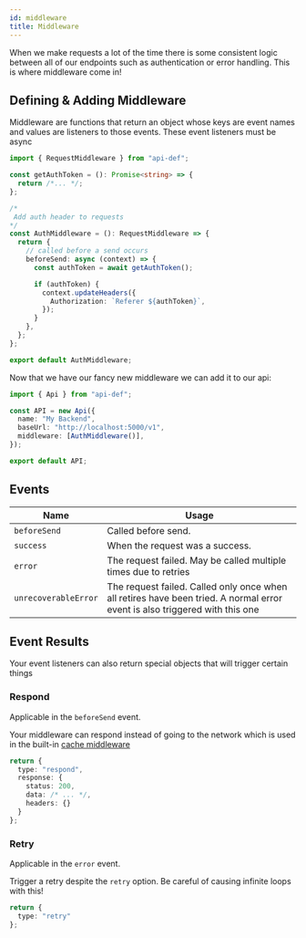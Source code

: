 ```yaml
---
id: middleware
title: Middleware
---
```


When we make requests a lot of the time there is some consistent logic between all of our endpoints such as authentication or error handling. This is where middleware come in!

## Defining & Adding Middleware

Middleware are functions that return an object whose keys are event names and values are listeners to those events. These event listeners must be async

```typescript title="/auth-middleware.ts"
import { RequestMiddleware } from "api-def";

const getAuthToken = (): Promise<string> => {
  return /*... */;
};

/*
 Add auth header to requests
*/
const AuthMiddleware = (): RequestMiddleware => {
  return {
    // called before a send occurs
    beforeSend: async (context) => {
      const authToken = await getAuthToken();

      if (authToken) {
        context.updateHeaders({
          Authorization: `Referer ${authToken}`,
        });
      }
    },
  };
};

export default AuthMiddleware;
```

Now that we have our fancy new middleware we can add it to our api:

```typescript {6} title="/api.ts"
import { Api } from "api-def";

const API = new Api({
  name: "My Backend",
  baseUrl: "http://localhost:5000/v1",
  middleware: [AuthMiddleware()],
});

export default API;
```

## Events

| Name                  | Usage
| ---                   | ---
| `beforeSend`          | Called before send.
| `success`             | When the request was a success.
| `error`               | The request failed. May be called multiple times due to retries
| `unrecoverableError`  | The request failed. Called only once when all retires have been tried. A normal error event is also triggered with this one


## Event Results

Your event listeners can also return special objects that will trigger certain things

### Respond

Applicable in the `beforeSend` event.

Your middleware can respond instead of going to the network which is used in the built-in [cache middleware](./caching)

```typescript
return {
  type: "respond",
  response: {
    status: 200,
    data: /* ... */,
    headers: {}
  }
};
```

### Retry

Applicable in the `error` event.

Trigger a retry despite the `retry` option. Be careful of causing infinite loops with this!

```typescript
return {
  type: "retry"
};
```
